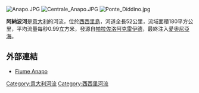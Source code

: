 [[Image:Anapo.JPG|right]]
[[Image:Centrale_Anapo.JPG|thumb]]
[[Image:Ponte_Diddino.jpg|thumb]]

'''阿納波河'''是[[意大利|意大利]]的河流，位於[[西西里島|西西里島]]，河道全長52公里，流域面積180平方公里，平均流量每秒0.99立方米，發源自[[帕拉佐洛阿克雷伊德|帕拉佐洛阿克雷伊德]]，最終注入[[愛奧尼亞海|愛奧尼亞海]]。

==外部連結==
*[http://digilander.libero.it/pantalica/Anapo/cennistorici.htm Fiume Anapo] {{it icon}}

{{coord|37|03|N|15|16|E|display=title|region:IT_type:river_source:GNS-enwiki}}

{{Italy-geo-stub}}
[[Category:意大利河流|Category:意大利河流]]
[[Category:西西里河流|Category:西西里河流]]